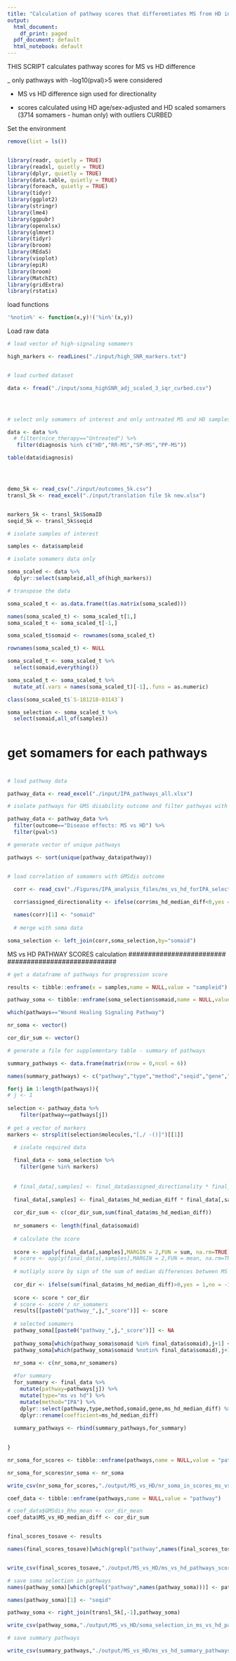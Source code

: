 ```yaml
---
title: "Calculation of pathway scores that differemtiates MS from HD in 5k dataset"
output:
  html_document:
    df_print: paged
  pdf_document: default
  html_notebook: default
---
```


THIS SCRIPT calculates pathway scores for MS vs HD difference

_ only pathways with -log10(pval)>5 were considered

- MS vs HD difference sign used for directionality 

- scores calculated using HD age/sex-adjusted and HD scaled somamers (3714 somamers - human only) with outliers CURBED


###################

Set the environment 

```r

remove(list = ls())


library(readr, quietly = TRUE)
library(readxl, quietly = TRUE)
library(dplyr, quietly = TRUE)
library(data.table, quietly = TRUE)
library(foreach, quietly = TRUE)
library(tidyr)
library(ggplot2)
library(stringr)
library(lme4)
library(ggpubr)
library(openxlsx)
library(glmnet)
library(tidyr)
library(broom)
library(REdaS)
library(vioplot)
library(epiR)
library(broom)
library(MatchIt)
library(gridExtra)
library(rstatix)

```


load functions

```r
'%notin%' <- function(x,y)!('%in%'(x,y))


```

Load raw data

```r

# load vector of high-signaling somamers

high_markers <- readLines("./input/high_SNR_markers.txt")


# load curbed dataset

data <- fread("./input/soma_highSNR_adj_scaled_3_iqr_curbed.csv")




# select only somamers of interest and only untreated MS and HD samples

data <- data %>% 
  # filter(nice_therapy=="Untreated") %>% 
   filter(diagnosis %in% c("HD","RR-MS","SP-MS","PP-MS"))

table(data$diagnosis)




demo_5k <- read_csv("./input/outcomes_5k.csv")
transl_5k <- read_excel("./input/translation file 5k new.xlsx")


markers_5k <- transl_5k$SomaID
seqid_5k <- transl_5k$seqid

```


```r

# isolate samples of interest

samples <- data$sampleid

# isolate somamers data only 

soma_scaled <- data %>% 
  dplyr::select(sampleid,all_of(high_markers))

# transpose the data

soma_scaled_t <- as.data.frame(t(as.matrix(soma_scaled)))

names(soma_scaled_t) <- soma_scaled_t[1,]
soma_scaled_t <- soma_scaled_t[-1,]

soma_scaled_t$somaid <- rownames(soma_scaled_t)

rownames(soma_scaled_t) <- NULL

soma_scaled_t <- soma_scaled_t %>% 
  select(somaid,everything()) 

soma_scaled_t <- soma_scaled_t %>% 
  mutate_at(.vars = names(soma_scaled_t)[-1],.funs = as.numeric)

class(soma_scaled_t$`S-181218-03143`)

soma_selection <- soma_scaled_t %>% 
  select(somaid,all_of(samples))



```


################################################################################
################################################################################
#
#  get somamers for each pathways
#
################################################################################
################################################################################

```r
# load pathway data

pathway_data <- read_excel("./input/IPA_pathways_all.xlsx")

# isolate pathways for GMS disability outcome and filter pathwyas with -log10(pval) > 5 

pathway_data <- pathway_data %>% 
  filter(outcome=="Disease effects: MS vs HD") %>% 
  filter(pval>5)

# generate vector of unique pathways

pathways <- sort(unique(pathway_data$pathway))


# load correlation of somamers with GMSdis outcome

  corr <- read_csv("./Figures/IPA_analysis_files/ms_vs_hd_forIPA_selection.csv")
  
  corr$assigned_directionality <- ifelse(corr$ms_hd_median_diff<0,yes = -1,no = 1)

  names(corr)[1] <- "somaid"
  
  # merge with soma data

soma_selection <- left_join(corr,soma_selection,by="somaid")
```


############################
#########################
MS vs HD PATHWAY SCORES calculation
#########################
############################

```r
# get a dataframe of pathways for progression score

results <- tibble::enframe(x = samples,name = NULL,value = "sampleid")

pathway_soma <- tibble::enframe(soma_selection$somaid,name = NULL,value = "somaid")

which(pathways=="Wound Healing Signaling Pathway")

nr_soma <- vector()

cor_dir_sum <- vector()

# generate a file for supplementary table - summary of pathways  

summary_pathways <- data.frame(matrix(nrow = 0,ncol = 6))

names(summary_pathways) <- c("pathway","type","method","seqid","gene","coefficient")

for(j in 1:length(pathways)){
# j <- 1
  
selection <- pathway_data %>% 
    filter(pathway==pathways[j])
  
# get a vector of markers
markers <- strsplit(selection$molecules,"[,/ -()]")[[1]]

  # isolate required data
  
  final_data <- soma_selection %>% 
    filter(gene %in% markers)
  
 
  # final_data[,samples] <- final_data$assigned_directionality * final_data[,samples]
  
  final_data[,samples] <- final_data$ms_hd_median_diff * final_data[,samples]
  
  cor_dir_sum <- c(cor_dir_sum,sum(final_data$ms_hd_median_diff))
  
  nr_somamers <- length(final_data$somaid)
  
  # calculate the score
  
  score <- apply(final_data[,samples],MARGIN = 2,FUN = sum, na.rm=TRUE)
  # score <- apply(final_data[,samples],MARGIN = 2,FUN = mean, na.rm=TRUE)
  
  # mutliply score by sign of the sum of median differences between MS and HD for the pathway
  
  cor_dir <- ifelse(sum(final_data$ms_hd_median_diff)>0,yes = 1,no = -1)
  
  score <- score * cor_dir
  # score <- score / nr_somamers
  results[[paste0("pathway_",j,"_score")]] <- score  
  
  # selected somamers
  pathway_soma[[paste0("pathway_",j,"_score")]] <- NA
  
  pathway_soma[which(pathway_soma$somaid %in% final_data$somaid),j+1] <- 1
  pathway_soma[which(pathway_soma$somaid %notin% final_data$somaid),j+1] <- 0

  nr_soma <- c(nr_soma,nr_somamers)
  
  #for summary
  for_summary <- final_data %>% 
    mutate(pathway=pathways[j]) %>% 
    mutate(type="ms vs hd") %>% 
    mutate(method="IPA") %>% 
    dplyr::select(pathway,type,method,somaid,gene,ms_hd_median_diff) %>% 
    dplyr::rename(coefficient=ms_hd_median_diff)
  
  summary_pathways <- rbind(summary_pathways,for_summary)

      
}

nr_soma_for_scores <- tibble::enframe(pathways,name = NULL,value = "pathway")

nr_soma_for_scores$nr_soma <- nr_soma

write_csv(nr_soma_for_scores,"./output/MS_vs_HD/nr_soma_in_scores_ms_vs_hd.csv")

coef_data <- tibble::enframe(pathways,name = NULL,value = "pathway")

# coef_data$GMSdis_Rho_mean <- cor_dir_mean
coef_data$MS_vs_HD_median_diff <- cor_dir_sum


final_scores_tosave <- results

names(final_scores_tosave)[which(grepl("pathway",names(final_scores_tosave)))] <- pathways


write_csv(final_scores_tosave,"./output/MS_vs_HD/ms_vs_hd_pathways_scores.csv")

# save soma selection in pathways 
names(pathway_soma)[which(grepl("pathway",names(pathway_soma)))] <- pathways

names(pathway_soma)[1] <- "seqid"

pathway_soma <- right_join(transl_5k[,-1],pathway_soma)

write_csv(pathway_soma,"./output/MS_vs_HD/soma_selection_in_ms_vs_hd_pathways.csv")

# save summary pathways 

write_csv(summary_pathways,"./output/MS_vs_HD/ms_vs_hd_summary_pathways.csv")
```
